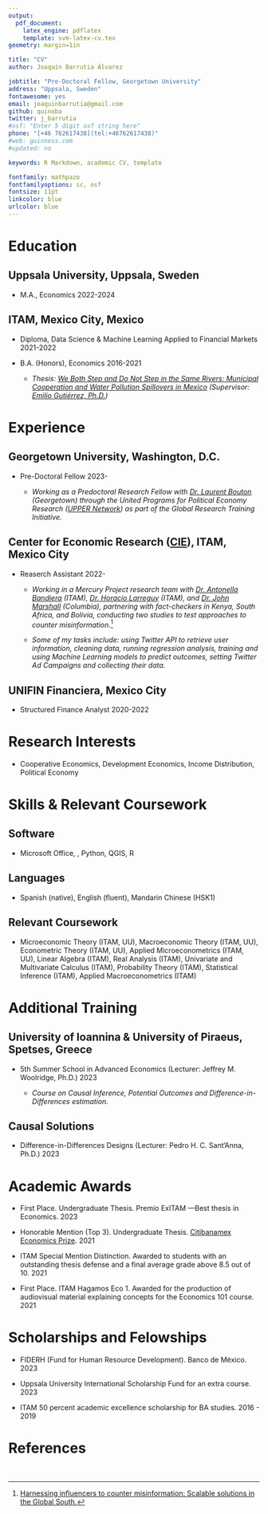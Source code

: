 ```yaml
---
output: 
  pdf_document:
    latex_engine: pdflatex
    template: svm-latex-cv.tex
geometry: margin=1in

title: "CV"
author: Joaquín Barrutia Álvarez

jobtitle: "Pre-Doctoral Fellow, Georgetown University"
address: "Uppsala, Sweden"
fontawesome: yes
email: joaquinbarrutia@gmail.com  
github: quinoba
twitter: j_barrutia
#osf: "Enter 5 digit osf string here"
phone: "[+46 762617438](tel:+46762617438)"
#web: guinness.com
#updated: no

keywords: R Markdown, academic CV, template

fontfamily: mathpazo
fontfamilyoptions: sc, osf
fontsize: 11pt
linkcolor: blue
urlcolor: blue
---
```


\cfoot{\scriptsize  Joaquín Barrutia - CV}

# Education

## Uppsala University, Uppsala, Sweden
- M.A., Economics \hfill 2022-2024

## ITAM, Mexico City, Mexico 
- Diploma, Data Science & Machine Learning Applied to Financial Markets \hfill 2021-2022

- B.A. (Honors), Economics  \hfill 2016-2021
  - *Thesis: [We Both Step and Do Not Step in the Same Rivers:  Municipal Cooperation and Water Pollution Spillovers in Mexico](https://github.com/quinoba/Spillovers_Cooperation) (Supervisor: [Emilio Gutiérrez, Ph.D.](https://www.emiliogutierrez.net/))*

# Experience


## Georgetown University, Washington, D.C.

- Pre-Doctoral Fellow \hfill 2023-

  - *Working as a Predoctoral Research Fellow with [Dr. Laurent Bouton](https://sites.google.com/site/boutonllj/) (Georgetown) through the United Programs for Political Economy Research ([UPPER Network](https://sites.google.com/view/dcpec/upper)) as part of the Global Research Training Initiative.*

## Center for Economic Research ([CIE](http://cie.itam.mx/)), ITAM, Mexico City

- Reaserch Assistant \hfill 2022-

  - *Working in a Mercury Project research team with [Dr. Antonella Bandiera](https://www.antonellabandiera.com/) (ITAM), [Dr. Horacio Larreguy](https://sites.google.com/site/hlarreguy) (ITAM), and [Dr. John Marshall](https://scholar.harvard.edu/jmarshall) (Columbia), partnering with fact-checkers in Kenya, South Africa, and Bolivia, conducting two studies to test approaches to counter misinformation.*^[[Harnessing influencers to counter misinformation: Scalable solutions in the Global South.](https://www.ssrc.org/grantees/general-scalable-solutions-to-counter-misinformation-in-the-global-south/)]
  
  - *Some of my tasks include: using Twitter API to retrieve user information, cleaning data, running regression analysis, training and using Machine Learning models to predict outcomes, setting Twitter Ad Campaigns and collecting their data.*

## UNIFIN Financiera, Mexico City

- Structured Finance Analyst \hfill 2020-2022

# Research Interests 

- Cooperative Economics, Development Economics, Income Distribution, Political Economy

# Skills & Relevant Coursework

## Software

- Microsoft Office, \LaTeX, Python, QGIS, R

## Languages

- Spanish (native), English (fluent), Mandarin Chinese (HSK1)

## Relevant Coursework

- Microeconomic Theory (ITAM, UU), Macroeconomic Theory (ITAM, UU), Econometric Theory (ITAM, UU), Applied Microeconometrics (ITAM, UU), Linear Algebra (ITAM), Real Analysis (ITAM), Univariate and Multivariate Calculus (ITAM), Probability Theory (ITAM), Statistical Inference (ITAM), Applied Macroeconometrics (ITAM)

# Additional Training

## University of Ioannina & University of Piraeus, Spetses, Greece

- 5th Summer School in Advanced Economics (Lecturer: Jeffrey M. Woolridge, Ph.D.) \hfill 2023

  - *Course on Causal Inference, Potential Outcomes and Difference-in-Differences estimation.*


## Causal Solutions

- Difference-in-Differences Designs (Lecturer: Pedro H. C. Sant'Anna, Ph.D.) \hfill 2023


# Academic Awards

- First Place. Undergraduate Thesis. Premio ExITAM ---Best thesis in Economics. \hfill 2023

- Honorable Mention (Top 3). Undergraduate Thesis. [Citibanamex Economics Prize](https://www.banamex.com/premioeconomia/index.html). \hfill 2021

- ITAM Special Mention Distinction. Awarded to students with an outstanding thesis
defense and a final average grade above 8.5 out of 10. \hfill 2021

- First Place. ITAM Hagamos Eco 1. Awarded for the production of audiovisual material explaining concepts for the Economics 101 course. \hfill 2021


# Scholarships and Felowships

- FIDERH (Fund for Human Resource Development). Banco de México. \hfill 2023

- Uppsala University International Scholarship Fund for an extra course. \hfill 2023

- ITAM 50 percent academic excellence scholarship for BA studies. \hfill 2016 - 2019


# References

\begin{minipage}[t]{0.5\textwidth}
Horacio Larreguy\\
ITAM\\
Mexico City, Mexico\\
\faEnvelopeO \text{} \href{mailto:horacio.larreguy@itam.mx}{horacio.larreguy@itam.mx}
\end{minipage}
\begin{minipage}[t]{0.5\textwidth}
Jaakko Meriläinen\\
ITAM\\
Mexico City, Mexico\\
\faEnvelopeO \text{} \href{mailto:jaakko.merilainen@itam.mx}{jaakko.merilainen@itam.mx}
\end{minipage}
\
\begin{minipage}[t]{0.5\textwidth}
Antonella Bandiera\\
ITAM\\
Mexico City, Mexico\\
\faEnvelopeO \text{} \href{mailto:antonella.bandiera@itam.mx}{antonella.bandiera@itam.mx}
\end{minipage}
\begin{minipage}[t]{0.5\textwidth}
John Marshall\\
Columbia University\\
New York, United States\\
\faEnvelopeO \text{} \href{mailto:jm4401@columbia.edu }{jm4401@columbia.edu }
\end{minipage}
